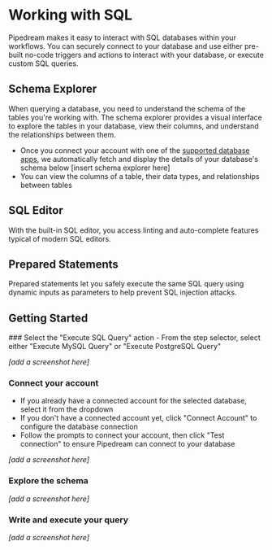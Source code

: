 
# Working with SQL

Pipedream makes it easy to interact with SQL databases within your workflows. You can securely connect to your database and use either pre-built no-code triggers and actions to interact with your database, or execute custom SQL queries.

## Schema Explorer
When querying a database, you need to understand the schema of the tables you're working with. The schema explorer provides a visual interface to explore the tables in your database, view their columns, and understand the relationships between them. 

- Once you connect your account with one of the [supported database apps](/databases#supported-databases), we automatically fetch and display the details of your database's schema below
[insert schema explorer here]
- You can view the columns of a table, their data types, and relationships between tables

## SQL Editor
With the built-in SQL editor, you access linting and auto-complete features typical of modern SQL editors.

## Prepared Statements
Prepared statements let you safely execute the same SQL query using dynamic inputs as parameters to help prevent SQL injection attacks.

## Getting Started

<Steps>
### Select the "Execute SQL Query" action 
- From the step selector, select either "Execute MySQL Query" or "Execute PostgreSQL Query"

_[add a screenshot here]_

### Connect your account
- If you already have a connected account for the selected database, select it from the dropdown
- If you don't have a connected account yet, click "Connect Account" to configure the database connection
- Follow the prompts to connect your account, then click "Test connection" to ensure Pipedream can connect to your database

_[add a screenshot here]_

### Explore the schema

_[add a screenshot here]_

### Write and execute your query
_[add a screenshot here]_

</Steps>